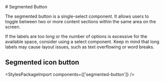 
<Meta of={SegmentedButtonStories} />

<div className="docs-title">
  # Segmented Button

  <link-design of={JSON.stringify(SegmentedButtonStories)}></link-design>
</div>

<PackageTag meta={meta}/>

The segmented button is a single-select component.
It allows users to toggle between two or more content sections within the same area on the screen.

<post-banner>
  If the labels are too long or the number of options is excessive for the available space, consider
  using a select component. Keep in mind that long labels may cause layout issues, such as text
  overflowing or word breaks.
</post-banner>

<Canvas of={SegmentedButtonStories.TextExample} sourceState="shown" />
<Controls of={SegmentedButtonStories.TextExample} />

## Segmented icon button

<Canvas of={SegmentedButtonStories.IconExample} sourceState="shown" />
<Controls of={SegmentedButtonStories.IconExample} />

<StylesPackageImport components={['segmented-button']} />
